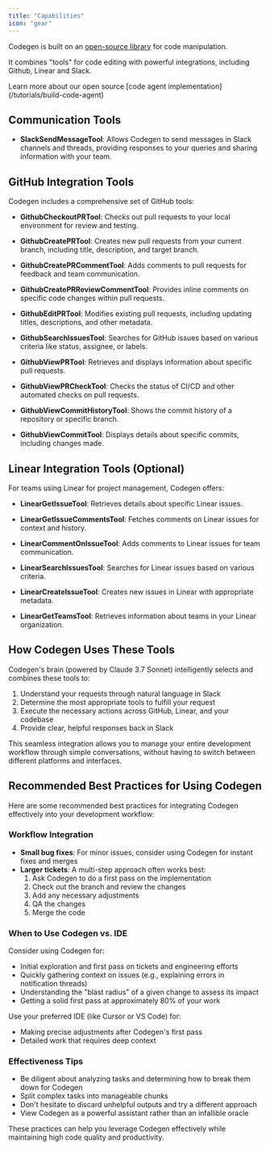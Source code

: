 ```yaml
---
title: "Capabilities"
icon: "gear"
---
```


Codegen is built on an [open-source library](/introduction/overview) for code manipulation.

It combines "tools" for code editing with powerful integrations, including Github, Linear and Slack.

<Tip>
  Learn more about our open source [code agent implementation](/tutorials/build-code-agent)
</Tip>

## Communication Tools

- **SlackSendMessageTool**: Allows Codegen to send messages in Slack channels and threads, providing responses to your queries and sharing information with your team.

## GitHub Integration Tools

Codegen includes a comprehensive set of GitHub tools:

- **GithubCheckoutPRTool**: Checks out pull requests to your local environment for review and testing.

- **GithubCreatePRTool**: Creates new pull requests from your current branch, including title, description, and target branch.

- **GithubCreatePRCommentTool**: Adds comments to pull requests for feedback and team communication.

- **GithubCreatePRReviewCommentTool**: Provides inline comments on specific code changes within pull requests.

- **GithubEditPRTool**: Modifies existing pull requests, including updating titles, descriptions, and other metadata.

- **GithubSearchIssuesTool**: Searches for GitHub issues based on various criteria like status, assignee, or labels.

- **GithubViewPRTool**: Retrieves and displays information about specific pull requests.

- **GithubViewPRCheckTool**: Checks the status of CI/CD and other automated checks on pull requests.

- **GithubViewCommitHistoryTool**: Shows the commit history of a repository or specific branch.

- **GithubViewCommitTool**: Displays details about specific commits, including changes made.

## Linear Integration Tools (Optional)

For teams using Linear for project management, Codegen offers:

- **LinearGetIssueTool**: Retrieves details about specific Linear issues.

- **LinearGetIssueCommentsTool**: Fetches comments on Linear issues for context and history.

- **LinearCommentOnIssueTool**: Adds comments to Linear issues for team communication.

- **LinearSearchIssuesTool**: Searches for Linear issues based on various criteria.

- **LinearCreateIssueTool**: Creates new issues in Linear with appropriate metadata.

- **LinearGetTeamsTool**: Retrieves information about teams in your Linear organization.

## How Codegen Uses These Tools

Codegen's brain (powered by Claude 3.7 Sonnet) intelligently selects and combines these tools to:

1. Understand your requests through natural language in Slack
2. Determine the most appropriate tools to fulfill your request
3. Execute the necessary actions across GitHub, Linear, and your codebase
4. Provide clear, helpful responses back in Slack

This seamless integration allows you to manage your entire development workflow through simple conversations, without having to switch between different platforms and interfaces.

## Recommended Best Practices for Using Codegen

Here are some recommended best practices for integrating Codegen effectively into your development workflow:

### Workflow Integration

- **Small bug fixes**: For minor issues, consider using Codegen for instant fixes and merges
- **Larger tickets**: A multi-step approach often works best:
  1. Ask Codegen to do a first pass on the implementation
  2. Check out the branch and review the changes
  3. Add any necessary adjustments
  4. QA the changes
  5. Merge the code

### When to Use Codegen vs. IDE

Consider using Codegen for:
- Initial exploration and first pass on tickets and engineering efforts
- Quickly gathering context on issues (e.g., explaining errors in notification threads)
- Understanding the "blast radius" of a given change to assess its impact
- Getting a solid first pass at approximately 80% of your work

Use your preferred IDE (like Cursor or VS Code) for:
- Making precise adjustments after Codegen's first pass
- Detailed work that requires deep context

### Effectiveness Tips

- Be diligent about analyzing tasks and determining how to break them down for Codegen
- Split complex tasks into manageable chunks
- Don't hesitate to discard unhelpful outputs and try a different approach
- View Codegen as a powerful assistant rather than an infallible oracle

These practices can help you leverage Codegen effectively while maintaining high code quality and productivity.
